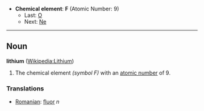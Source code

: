 *'''Chemical element''': '''F''' (Atomic Number: 9)
**Last: [[Oxygen|O]]
**Next: [[Neon|Ne]]
----
== Noun ==
'''lithium''' ([[en:Lithium|Wikipedia:Lithium]])

# The chemical element ''(symbol F)'' with an [[atomic number]] of 9.

===Translations===
*[[Romanian]]: [[fluor]] ''n''